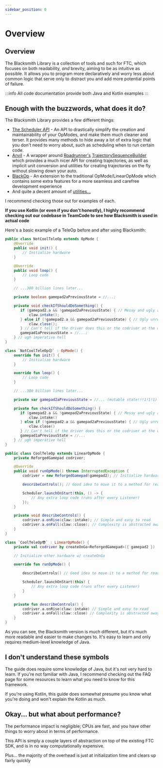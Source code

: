 ```yaml
---
sidebar_position: 0
---
```



# Overview

## Overview

The Blacksmith Library is a collection of tools and such for FTC, which focuses on both readability, *and* brevity,
aiming to be as intuitive as possible. It allows you to program more declaratively and worry less about common logic
that serve only to distract you and add more potential points of failure.

:::info
All code documentation provide both Java and Kotlin examples
:::

## Enough with the buzzwords, what does it do?

The Blacksmith Library provides a few different things:
 - [The Scheduler API](/scheduler-api/overview) - An API to drastically simplify the creation and maintainability of your OpModes, and make them much cleaner and terser. It provides many methods to hide away a lot of extra logic that you don't need to worry about, such as scheduling when to run certain code.
 - [Anvil](/anvil/overview) - A wrapper around [Roadrunner's](https://learnroadrunner.com/) [TrajectorySequenceBuilder](https://learnroadrunner.com/trajectory-sequence.html) which provides a much nicer API for creating trajectories, as well as implicit unit conversion and utilities for creating trajectories on the fly without slowing down your auto.
 - [BlackOp](/black-op/overview) - An extension to the traditional OpMode/LinearOpMode which contains some extra features for a more seamless and carefree development experience
 - And quite a decent amount of [utilities...](/util/overview)

I recommend checking those out for examples of each.

**If you use Kotlin (or even if you don't honestly), I highly recommend checking out our codebase in TeamCode to see how
Blacksmith is used in actual code**

Here's a basic example of a TeleOp before and after using Blacksmith:

<Tabs groupId="programming-language">
  <TabItem value="java" label="Java">

  ```java
  public class NotCoolTeleOp extends OpMode {
      @Override
      public void init() {
          // Initialize hardware
      }

      @Override
      public void loop() {
          // Loop code
      }

      // ...300 billion lines later...

      private boolean gamepad2aPreviousState = //...;

      private void checkIfShouldDoSomething() {
         if (gamepad2.a && !gamepad2aPreviousState) { // Messy and ugly and ew 🤮
             claw.intake();
         } else if (!gamepad2.a && gamepad2aPreviousState) { // Ugly unreadable signal edge detectors
             claw.close();
         } // Can't tell if the driver does this or the codriver at the quick glance
         gamepad1aPreviousState = //...;
      } // ugh imperative hell
  }
  ```

  </TabItem>
  <TabItem value="kt" label="Kotlin">

  ```kotlin
  class `NotCoolTeleOp😔` : OpMode() {
      override fun init() {
          // Initialize hardware
      }

      override fun loop() {
          // Loop code
      }

      // ...300 billion lines later...

      private var gamepad2aPreviousState = //... (mutable state!!!1!1!1)

      private fun checkIfShouldDoSomething() {
         if (gamepad2.a && !gamepad2aPreviousState) { // Messy and ugly and ew 🤮
             claw.intake()
         } else if (!gamepad2.a && gamepad2aPreviousState) { // Ugly unreadable signal edge detectors
             claw.close()
         } // Can't tell if the driver does this or the codriver at the quick glance
         gamepad1aPreviousState = //...
      } // ugh imperative hell
  }
  ```

</TabItem>
</Tabs>

<Tabs groupId="programming-language">
  <TabItem value="java" label="Java">

  ```java
  public class CoolTeleOp extends LinearOpMode {
      private ReforgedGamepad codriver;

      @Override
      public void runOpMode() throws InterruptedException {
          codriver = new ReforgedGamepad(gamepad2); // Initialize hardware

          describeControls(); // Good idea to move it to a method for readability

          Scheduler.launchOnStart(this, () -> {
              // Any extra loop code (runs after every Listener)
          });
      }

      private void describeControls() {
          codriver.a.onRise(claw::intake); // Simple and easy to read
          codriver.a.onFall(claw::close); // Complexity is abstracted away
      }
  }
  ```

  </TabItem>
  <TabItem value="kt" label="Kotlin">

  ```kotlin
  class `CoolTeleOp😎` : LinearOpMode() {
      private val codriver by createOnGo<ReforgedGamepad>({ gamepad2 })

      // Initialize other hardware w/ createOnGo

      override fun runOpMode() {

          describeControls() // Good idea to move it to a method for readability

          Scheduler.launchOnStart(this) {
              // Any extra loop code (runs after every Listener)
          }
      }

      private fun describeControls() {
          codriver.a.onRise(claw::intake) // Simple and easy to read
          codriver.a.onFall(claw::close) // Complexity is abstracted away
      }
  }
  ```

  </TabItem>
</Tabs>

As you can see, the Blacksmith version is much different, but it's much more readable and easier to make changes to.
It's easy to learn and only requires medium-level knowledge of Java.

## I don't understand these symbols

The guide does require some knowledge of Java, but it's not very hard to learn. If you're not familiar with Java, I recommend
checking out the FAQ page for some resources to learn what you need to know for this framework.

If you're using Kotlin, this guide does somewhat presume you know what you're doing and won't explain the Kotlin as much.

## Okay... but what about performance?

The performance impact is negligible; CPUs are fast, and you have other things to worry about in terms of performance.

This API is simply a couple layers of abstraction on top of the existing FTC SDK, and is in no way computationally
expensive.

Plus... the majority of the overhead is just at initialization time and clears up fairly quickly
